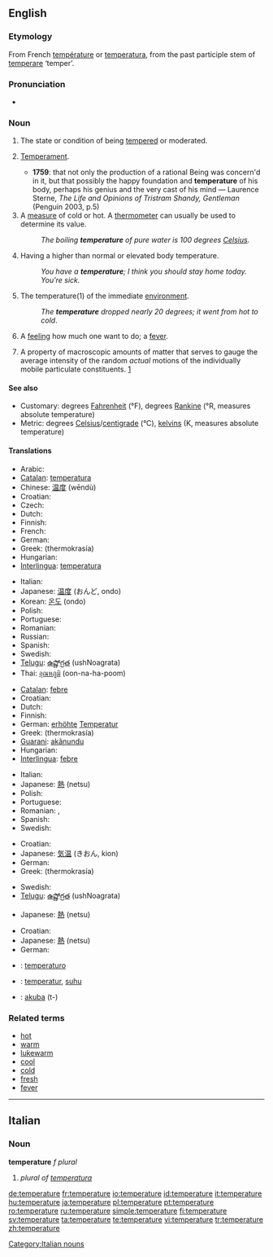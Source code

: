 {{see|température}}
{{wikipedia}}
==English==

===Etymology===
From French [[température]] or {{L.}} [[temperatura]], from the past participle stem of [[temperare]] ‘temper’.

===Pronunciation===
{{IPA|/ˈtɛmpərɪʧə/}}
* {{audio|en-us-temperature.ogg|Audio (US)}}

===Noun===
{{en-noun}}

# {{obsolete}} The state or condition of being [[tempered]] or moderated.
# {{obsolete}} [[temperament|Temperament]].
#* '''1759''': that not only the production of a rational Being was concern'd in it, but that possibly the happy foundation and '''temperature''' of his body, perhaps his genius and the very cast of his mind — Laurence Sterne, ''The Life and Opinions of Tristram Shandy, Gentleman'' (Penguin 2003, p.5)
# A [[measure]] of cold or hot. A [[thermometer]] can usually be used to determine its value.
#: ''The boiling '''temperature''' of pure water is 100 degrees [[Celsius]].''
# Having a higher than normal or elevated body temperature.
#: ''You have a '''temperature'''; I think you should stay home today. You’re sick.''
# {{italbrac|when not used in relation with something}} The temperature(1) of the immediate [[environment]].
#: ''The '''temperature''' dropped nearly 20 degrees; it went from hot to cold''.
# A [[feeling]] how much one want to do; a [[fever]].
# {{context|thermodynamics}} A property of macroscopic amounts of matter that serves to gauge the average intensity of the random ''actual'' motions of the individually mobile particulate constituents. [http://arxiv.org/pdf/physics/0004055]

====See also====
* Customary: degrees [[Fahrenheit]] (°F), degrees [[Rankine]] (°R, measures absolute temperature)
* Metric: degrees [[Celsius]]/[[centigrade]] (°C), [[kelvin]]s (K, measures absolute temperature)

====Translations====
{{trans-top|A measure of cold or hot}}
* Arabic: {{Arab|[[درجة الحرارة]]}} {{unicode|(dárajet al-ħarára)}} {{f}}
* [[Catalan]]: [[temperatura]] {{f}}
* Chinese: [[温度]] (wēndù)
* Croatian: {{t-|hr|temperatura|f}}
* Czech: {{t-|cs|teplota|f}}
* Dutch: {{t+|nl|temperatuur|m}}
* Finnish: {{t+|fi|lämpötila}}
* French: {{t+|fr|température}}
* German: {{t+|de|Temperatur|f}}
* Greek: {{t+|el|θερμοκρασία|f|sc=Grek}} (thermokrasía)
* Hungarian: {{t+|hu|hőmérséklet}}
* [[Interlingua]]: [[temperatura]]
{{trans-mid}}
* Italian: {{t+|it|temperatura|f}}
* Japanese: [[温度]] (おんど, ondo)
* Korean: [[온도]] (ondo)
* Polish: {{t+|pl|temperatura|f}}
* Portuguese: {{t+|pt|temperatura|f}}
* Romanian: {{t+|ro|temperatură|f}}
* Russian: {{t+|ru|температура|f|tr=temperatúra|sc=Cyrl}}
* Spanish: {{t+|es|temperatura|f}}
* Swedish: {{t+|sv|temperatur}}
* [[Telugu]]: [[ఉష్ణోగ్రత]] (ushNoagrata)
* Thai: [[อุณหภูมิ]] (oon-na-ha-poom)
{{trans-bottom}}

{{trans-top|Having a higher than normal or elevated body temperature}}
* [[Catalan]]: [[febre]] {{f}}
* Croatian: {{t-|hr|temperatura|f}}
* Dutch: {{t+|nl|verhoging|f}}
* Finnish: {{t+|fi|kuume}}
* German: [[erhöht]]e [[Temperatur]] {{f}}
* Greek: {{t+|el|θερμοκρασία|f|sc=Grek}} (thermokrasía)
* [[Guarani]]: [[akãnundu]]
* Hungarian: {{t+|hu|láz}}
* [[Interlingua]]: [[febre]]
{{trans-mid}}
* Italian: {{t+|it|febbre|f}}
* Japanese: [[熱]] (netsu)
* Polish: {{t+|pl|gorączka|f}}
* Portuguese: {{t+|pt|febre|f}}
* Romanian: {{t+|ro|temperatură|f}}, {{t-|ro|febră|f}}
* Spanish: {{t+|es|fiebre|f}}
* Swedish: {{t+|sv|feber}}
{{trans-bottom}}

{{trans-top|The temperature of the immediate environment}}
* Croatian: {{t-|hr|temperatura|f}}
* Japanese: [[気温]] (きおん, kion)
* German: {{t+|de|Temperatur|f}}
* Greek: {{t+|el|θερμοκρασία|f|sc=Grek}} (thermokrasía)
{{trans-mid}}
* Swedish: {{t+|sv|temperatur}}
* [[Telugu]]: [[ఉష్ణోగ్రత]] (ushNoagrata)
{{trans-bottom}}

{{trans-top|A feeling how much one want to do}}
* Japanese: [[熱]] (netsu)
{{trans-mid}}
{{trans-bottom}}

{{trans-top|in thermodynamics}}
* Croatian: {{t-|hr|temperatura|f}}
* Japanese: [[熱]] (netsu)
* German: {{t+|de|Temperatur|f}}
{{trans-mid}}
{{trans-bottom}}

{{checktrans-top}}
* {{ttbc|Esperanto}}: [[temperaturo]]
* {{ttbc|Indonesian}}: [[temperatur]], [[suhu]]
* {{ttbc|Tupinambá}}: [[akuba]] (t-)
{{trans-bottom}}

===Related terms===
* [[hot]]
* [[warm]]
* [[lukewarm]]
* [[cool]]
* [[cold]]
* [[fresh]]
* [[fever]]

----

==Italian==

===Noun===
'''temperature''' ''f plural''

# ''plural of [[temperatura]]''

[[Category:Italian nouns]]

[[de:temperature]]
[[fr:temperature]]
[[io:temperature]]
[[id:temperature]]
[[it:temperature]]
[[hu:temperature]]
[[ja:temperature]]
[[pl:temperature]]
[[pt:temperature]]
[[ro:temperature]]
[[ru:temperature]]
[[simple:temperature]]
[[fi:temperature]]
[[sv:temperature]]
[[ta:temperature]]
[[te:temperature]]
[[vi:temperature]]
[[tr:temperature]]
[[zh:temperature]]